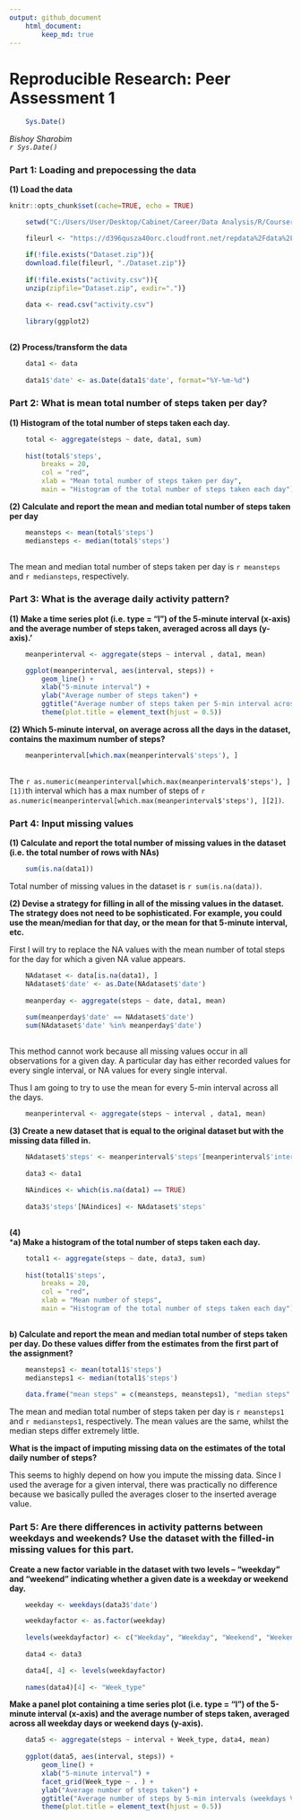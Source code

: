 ---
output: github_document
    html_document: 
        keep_md: true
---
Reproducible Research: Peer Assessment 1
=====

```{r, echo=FALSE, results="hide", warning=FALSE, message = FALSE}
    Sys.Date()
```

*Bishoy Sharobim*  
*`r Sys.Date()`*


### Part 1: Loading and prepocessing the data 
 
**(1) Load the data** 

```{r setup, include=FALSE, echo = TRUE, tidy =FALSE}
knitr::opts_chunk$set(cache=TRUE, echo = TRUE)
```

```{r}

    setwd("C:/Users/User/Desktop/Cabinet/Career/Data Analysis/R/Coursera/5) Reproducible Research/Week 2/Assignment")

    fileurl <- "https://d396qusza40orc.cloudfront.net/repdata%2Fdata%2Factivity.zip"

    if(!file.exists("Dataset.zip")){
    download.file(fileurl, "./Dataset.zip")}
    
    if(!file.exists("activity.csv")){
    unzip(zipfile="Dataset.zip", exdir=".")}
    
    data <- read.csv("activity.csv")
    
    library(ggplot2)
    
```

**(2) Process/transform the data**
```{r}
    data1 <- data
    
    data1$'date' <- as.Date(data1$'date', format="%Y-%m-%d")

```


### Part 2: What is mean total number of steps taken per day?
**(1) Histogram of the total number of steps taken each day.**  

```{r}
    total <- aggregate(steps ~ date, data1, sum)
    
    hist(total$'steps', 
        breaks = 20, 
        col = "red",
        xlab = "Mean total number of steps taken per day",
        main = "Histogram of the total number of steps taken each day")

```


**(2) Calculate and report the mean and median total number of steps taken per day**
```{r}
    meansteps <- mean(total$'steps')
    mediansteps <- median(total$'steps')
    
```

The mean and median total number of steps taken per day is `r meansteps` and `r mediansteps`, respectively.

### Part 3: What is the average daily activity pattern?

**(1) Make a time series plot (i.e. type = "l") of the 5-minute interval (x-axis) and the average number of steps taken, averaged across all days (y-axis).'**

```{r}
    meanperinterval <- aggregate(steps ~ interval , data1, mean)

    ggplot(meanperinterval, aes(interval, steps)) +
        geom_line() +
        xlab("5-minute interval") +
        ylab("Average number of steps taken") +
        ggtitle("Average number of steps taken per 5-min interval across all days") +
        theme(plot.title = element_text(hjust = 0.5))

```


**(2) Which 5-minute interval, on average across all the days in the dataset, contains the maximum number of steps?**
```{r}

    meanperinterval[which.max(meanperinterval$'steps'), ]
    
```
  
The `r as.numeric(meanperinterval[which.max(meanperinterval$'steps'), ][1])`th interval which has a max number of steps of `r as.numeric(meanperinterval[which.max(meanperinterval$'steps'), ][2])`.


### Part 4: Input missing values

**(1) Calculate and report the total number of missing values in the dataset (i.e. the total number of rows with NAs)**  

```{r}
    sum(is.na(data1))
```

Total number of missing values in the dataset is `r sum(is.na(data))`. 

**(2) Devise a strategy for filling in all of the missing values in the dataset. The strategy does not need to be sophisticated. For example, you could use the mean/median for that day, or the mean for that 5-minute interval, etc.**  

First I will try to replace the NA values with the mean number of total steps for the day for which a given NA value appears.

```{r}
    
    NAdataset <- data[is.na(data1), ]
    NAdataset$'date' <- as.Date(NAdataset$'date')    
        
    meanperday <- aggregate(steps ~ date, data1, mean)
    
    sum(meanperday$'date' == NAdataset$'date')
    sum(NAdataset$'date' %in% meanperday$'date')
    
```

This method cannot work because all missing values occur in all observations for a given day. A particular day has either recorded values for every single interval, or NA values for every single interval. 

Thus I am going to try to use the mean for every 5-min interval across all the days.

```{r}
    meanperinterval <- aggregate(steps ~ interval , data1, mean)
```

**(3) Create a new dataset that is equal to the original dataset but with the missing data filled in.**

```{r}

    NAdataset$'steps' <- meanperinterval$'steps'[meanperinterval$'interval' %in% NAdataset$'interval']
    
    data3 <- data1
    
    NAindices <- which(is.na(data1) == TRUE)
    
    data3$'steps'[NAindices] <- NAdataset$'steps'  
    
```

**(4)**  
***a) Make a histogram of the total number of steps taken each day.**  

```{r}

    total1 <- aggregate(steps ~ date, data3, sum)
    
    hist(total1$'steps', 
        breaks = 20, 
        col = "red",
        xlab = "Mean number of steps",
        main = "Histogram of the total number of steps taken each day")
        
```

**b) Calculate and report the mean and median total number of steps taken per day. Do these values differ from the estimates from the first part of the assignment?**  

```{r}
        
    meansteps1 <- mean(total1$'steps')
    mediansteps1 <- median(total1$'steps')
    
    data.frame("mean steps" = c(meansteps, meansteps1), "median steps" = c(mediansteps, mediansteps1))
```

The mean and median total number of steps taken per day is `r meansteps1` and `r mediansteps1`, respectively. The mean values are the same, whilst the median steps differ extremely little.


**What is the impact of imputing missing data on the estimates of the total daily number of steps?**

This seems to highly depend on how you impute the missing data. Since I used the average for a given interval, there was practically no difference because we basically pulled the averages closer to the inserted average value.


### Part 5: Are there differences in activity patterns between weekdays and weekends? Use the dataset with the filled-in missing values for this part.
  
**Create a new factor variable in the dataset with two levels -- "weekday" and "weekend" indicating whether a given date is a weekday or weekend day.**  

```{r}
   
    weekday <- weekdays(data3$'date')

    weekdayfactor <- as.factor(weekday)
    
    levels(weekdayfactor) <- c("Weekday", "Weekday", "Weekend", "Weekend", "Weekday", "Weekday", "Weekday")
    
    data4 <- data3

    data4[, 4] <- levels(weekdayfactor)
    
    names(data4)[4] <- "Week_type"

```


**Make a panel plot containing a time series plot (i.e. type = "l") of the 5-minute interval (x-axis) and the average number of steps taken, averaged across all weekday days or weekend days (y-axis).**  
```{r}
    
    data5 <- aggregate(steps ~ interval + Week_type, data4, mean)
    
    ggplot(data5, aes(interval, steps)) +
        geom_line() +
        xlab("5-minute interval") +
        facet_grid(Week_type ~ . ) +
        ylab("Average number of steps taken") +
        ggtitle("Average number of steps by 5-min intervals (weekdays VS weekends)") +
        theme(plot.title = element_text(hjust = 0.5))

```
    
